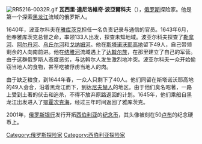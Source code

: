 {{unreferenced|time=2016-04-30T10:36:56+00:00}}
[[File:RR5216-0032R.gif|thumb]]
'''瓦西里·達尼洛維奇·波亞爾科夫'''（{{lang-ru|Василий Данилович Поярков}}），[[俄罗斯|俄罗斯]]探险家。他是第一个探索[[黑龙江|黑龙江]]流域的俄罗斯人。

1640年，波亚尔科夫在[[雅库茨克|雅库茨克]]担任一名负责记录与通信的官员。1643年6月，他奉雅库茨克总督之命，率领133人出发，探查未知地域。波亚尔科夫探查了[[勒拿河|勒拿河]]、[[阿尔丹河|阿尔丹河]]、[[乌丘尔河|乌丘尔河]]和[[戈纳姆河|戈纳姆河]]。他在[[斯塔诺沃耶高地|斯塔诺沃耶高地]]留下49人，自己带领剩余的人向南前进。他在[[结雅河|结雅河]]流域遇上了[[达斡尔族|达斡尔族]]，在那里建立了自己的军营。由于这群俄罗斯人态度恶劣，与达斡尔人发生激烈地冲突。波亚尔科夫一众开始偷窃当地人的食物，甚至吃被俘虏当地人的肉。

由于缺乏粮食，到1644年春，一众人只剩下了40人。他们同留在斯塔诺沃耶高地的49人会合，沿着黑龙江而下，到达[[尼夫赫人|尼夫赫人]]的地区。由于他们臭名昭著，一路上受到土著的伏击和追杀，不得不放弃原路返回的计划。1645年，他们乘船自黑龙江出发进入了[[鄂霍次克海|鄂霍次克海]]，经过三年时间返回了雅库茨克。

2001年，[[俄罗斯银行|俄罗斯银行]]发行开拓[[西伯利亚|西伯利亚]]的[[纪念币|纪念币]]，其头像被刻在50[[卢布|卢布]]的纪念硬币上。

[[Category:俄罗斯探险家|Category:俄罗斯探险家]]
[[Category:西伯利亚探险家|Category:西伯利亚探险家]]